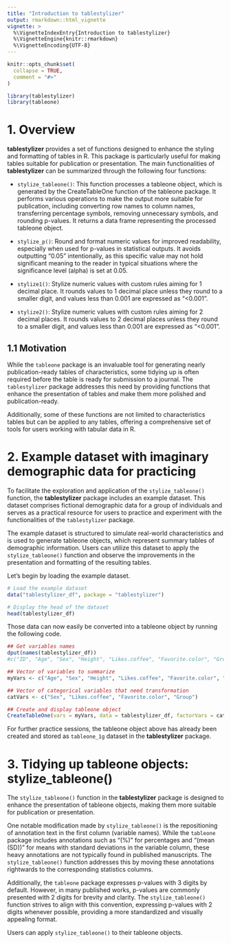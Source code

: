```yaml
---
title: "Introduction to tablestylizer"
output: rmarkdown::html_vignette
vignette: >
  %\VignetteIndexEntry{Introduction to tablestylizer}
  %\VignetteEngine{knitr::rmarkdown}
  %\VignetteEncoding{UTF-8}
---
```


```r
knitr::opts_chunk$set(
  collapse = TRUE,
  comment = "#>"
)
```

```r
library(tablestylizer)
library(tableone)
```




# 1. Overview {#overview}

**tablestylizer** provides a set of functions designed to enhance the styling and formatting of tables in R. This package is particularly useful for making tables suitable for publication or presentation. The main functionalities of **tablestylizer** can be summarized through the following four functions:

- `stylize_tableone()`: This function processes a tableone object, which is generated by the CreateTableOne function of the tableone package. It performs various operations to make the output more suitable for publication, including converting row names to column names, transferring percentage symbols, removing unnecessary symbols, and rounding p-values. It returns a data frame representing the processed tableone object.

- `stylize_p()`: Round and format numeric values for improved readability, especially when used for p-values in statistical outputs. It avoids outputting "0.05" intentionally, as this specific value may not hold significant meaning to the reader in typical situations where the significance level (alpha) is set at 0.05.

- `stylize1()`: Stylize numeric values with custom rules aiming for 1 decimal place. It rounds values to 1 decimal place unless they round to a smaller digit, and values less than 0.001 are expressed as "<0.001".

- `stylize2()`: Stylize numeric values with custom rules aiming for 2 decimal places. It rounds values to 2 decimal places unless they round to a smaller digit, and values less than 0.001 are expressed as "<0.001".


## 1.1 Motivation

While the `tableone` package is an invaluable tool for generating nearly publication-ready tables of characteristics, some tidying up is often required before the table is ready for submission to a journal. The `tablestylizer` package addresses this need by providing functions that enhance the presentation of tables and make them more polished and publication-ready. 

Additionally, some of these functions are not limited to characteristics tables but can be applied to any tables, offering a comprehensive set of tools for users working with tabular data in R.




# 2. Example dataset with imaginary demographic data for practicing

To facilitate the exploration and application of the `stylize_tableone()` function, the **tablestylizer** package includes an example dataset. This dataset comprises fictional demographic data for a group of individuals and serves as a practical resource for users to practice and experiment with the functionalities of the `tablestylizer` package.

The example dataset is structured to simulate real-world characteristics and is used to generate tableone objects, which represent summary tables of demographic information. Users can utilize this dataset to apply the `stylize_tableone()` function and observe the improvements in the presentation and formatting of the resulting tables.

Let's begin by loading the example dataset.

```r
# Load the example dataset
data("tablestylizer_df", package = "tablestylizer")

# Display the head of the dataset
head(tablestylizer_df)
```

Those data can now easily be converted into a tableone object by running the following code.

```r
## Get variables names
dput(names(tablestylizer_df))
#c("ID", "Age", "Sex", "Height", "Likes.coffee", "Favorite.color", "Group")

## Vector of variables to summarize
myVars <- c("Age", "Sex", "Height", "Likes.coffee", "Favorite.color", "Group")

## Vector of categorical variables that need transformation
catVars <- c("Sex", "Likes.coffee", "Favorite.color", "Group")

## Create and display tableone object
CreateTableOne(vars = myVars, data = tablestylizer_df, factorVars = catVars)
```

For further practice sessions, the tableone object above has already been created and stored as `tableone_1g` dataset in the **tablestylizer** package. 


# 3. Tidying up tableone objects: stylize_tableone()

The `stylize_tableone()` function in the **tablestylizer** package is designed to enhance the presentation of tableone objects, making them more suitable for publication or presentation.

One notable modification made by `stylize_tableone()` is the repositioning of annotation text in the first column (variable names). While the `tableone` package includes annotations such as "(%)" for percentages and "(mean (SD))" for means with standard deviations in the variable column, these heavy annotations are not typically found in published manuscripts. The `stylize_tableone()` function addresses this by moving these annotations rightwards to the corresponding statistics columns.

Additionally, the `tableone` package expresses p-values with 3 digits by default. However, in many published works, p-values are commonly presented with 2 digits for brevity and clarity. The `stylize_tableone()` function strives to align with this convention, expressing p-values with 2 digits whenever possible, providing a more standardized and visually appealing format.

Users can apply `stylize_tableone()` to their tableone objects.

